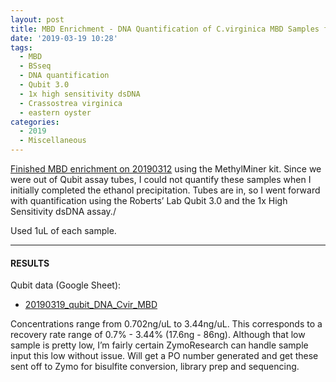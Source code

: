 ```yaml
---
layout: post
title: MBD Enrichment - DNA Quantification of C.virginica MBD Samples from 20190312
date: '2019-03-19 10:28'
tags:
  - MBD
  - BSseq
  - DNA quantification
  - Qubit 3.0
  - 1x high sensitivity dsDNA
  - Crassostrea virginica
  - eastern oyster
categories:
  - 2019
  - Miscellaneous
---
```

[Finished MBD enrichment on 20190312](https://robertslab.github.io/sams-notebook/posts/2019/2019-03-12-MBD-Enrichment-Ethanol-Precipitation-of-C.virginica-MBD-samples/) using the MethylMiner kit. Since we were out of Qubit assay tubes, I could not quantify these samples when I initially completed the ethanol precipitation. Tubes are in, so I went forward with quantification using the Roberts' Lab Qubit 3.0 and the 1x High Sensitivity dsDNA assay./

Used 1uL of each sample.

---

#### RESULTS

Qubit data (Google Sheet):

- [20190319_qubit_DNA_Cvir_MBD](https://docs.google.com/spreadsheets/d/1qhd_wyxJn234Lw8Wk9F6dUfjIWdVHfck_ON7tAi2FXo/edit?usp=sharing)

Concentrations range from 0.702ng/uL to 3.44ng/uL. This corresponds to a recovery rate range of 0.7% - 3.44% (17.6ng - 86ng). Although that low sample is pretty low, I'm fairly certain ZymoResearch can handle sample input this low without issue. Will get a PO number generated and get these sent off to Zymo for bisulfite conversion, library prep and sequencing.
